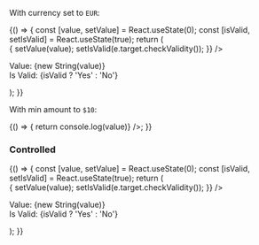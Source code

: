 
<Meta title="Design system/StyledInputAmount" component={StyledInputAmount} />

With currency set to `EUR`:

<Canvas>
  <Story name="With Currency EUR">
    {() => {
      const [value, setValue] = React.useState(0);
      const [isValid, setIsValid] = React.useState(true);
      return (
        <div>
          <StyledInputAmount
            currency="EUR"
            onChange={(value, e) => {
              setValue(value);
              setIsValid(e.target.checkValidity());
            }}
          />
          <p>
            Value: {new String(value)}
            <br />
            Is Valid: {isValid ? 'Yes' : 'No'}
          </p>
        </div>
      );
    }}
  </Story>
</Canvas>

With min amount to `$10`:

<Canvas>
  <Story name="With Min Amount">
    {() => {
      return <StyledInputAmount currency="USD" min="10" onChange={value => console.log(value)} />;
    }}
  </Story>
</Canvas>

### Controlled

<Canvas>
  <Story name="Controlled">
    {() => {
      const [value, setValue] = React.useState(0);
      const [isValid, setIsValid] = React.useState(true);
      return (
        <div>
          <StyledInputAmount
            currency="EUR"
            value={value}
            required
            onChange={(value, e) => {
              setValue(value);
              setIsValid(e.target.checkValidity());
            }}
          />
          <p>
            Value: {new String(value)}
            <br />
            Is Valid: {isValid ? 'Yes' : 'No'}
          </p>
        </div>
      );
    }}
  </Story>
</Canvas>
